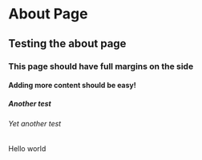 # About Page

## Testing the about page

### This page should have full margins on the side

#### Adding more content should be easy!

##### Another test

###### Yet another test

Hello world
